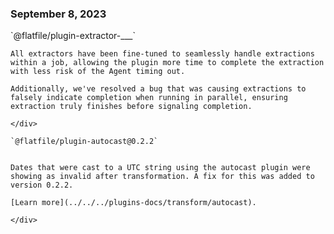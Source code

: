 ### September 8, 2023

<div style={{ display: "table", width: "auto" }}>

  <div style={{ display: "table-row", width: "auto" }}>
    <Snippet file="chips/extractors.mdx" />
    <div style={{ float: "left", display: "table-column", paddingLeft: "30px", width: "calc(80% - 30px)" }}>
    `@flatfile/plugin-extractor-___`

    All extractors have been fine-tuned to seamlessly handle extractions within a job, allowing the plugin more time to complete the extraction with less risk of the Agent timing out.

    Additionally, we've resolved a bug that was causing extractions to falsely indicate completion when running in parallel, ensuring extraction truly finishes before signaling completion.

    </div>

  </div>

  <div style={{ display: "table-row", width: "auto" }}>
    <Snippet file="chips/transform.mdx" />
    <div style={{ float: "left", display: "table-column", paddingLeft: "30px", width: "calc(80% - 30px)" }}>

    `@flatfile/plugin-autocast@0.2.2`


    Dates that were cast to a UTC string using the autocast plugin were showing as invalid after transformation. A fix for this was added to version 0.2.2.

    [Learn more](../../../plugins-docs/transform/autocast).

    </div>

  </div>
  
</div>
